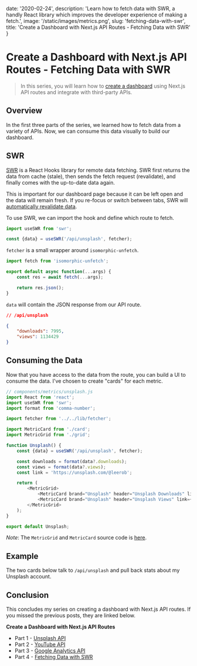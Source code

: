 
date: '2020-02-24',
description: 'Learn how to fetch data with SWR, a handly React library which improves the developer experience of making a fetch.',
image: '/static/images/metrics.png',
slug: 'fetching-data-with-swr',
title: 'Create a Dashboard with Next.js API Routes - Fetching Data with SWR'
}


# Create a Dashboard with Next.js API Routes - Fetching Data with SWR

<DateAndViews date={meta.date} id={meta.slug} />

> In this series, you will learn how to [create a dashboard](/dashboard) using Next.js API routes and integrate with third-party APIs.

<Unsplash />

## Overview

In the first three parts of the series, we learned how to fetch data from a variety of APIs.
Now, we can consume this data visually to build our dashboard.

## SWR

[SWR](https://swr.now.sh/) is a React Hooks library for remote data fetching.
SWR first returns the data from cache (stale), then sends the fetch request (revalidate), and finally comes with the up-to-date data again.

This is important for our dashboard page because it can be left open and the data will remain fresh.
If you re-focus or switch between tabs, SWR will [automatically revalidate data](https://swr.now.sh/#focus-revalidation).

To use SWR, we can import the hook and define which route to fetch.

```js
import useSWR from 'swr';

const {data} = useSWR('/api/unsplash', fetcher);
```

`fetcher` is a small wrapper around `isomorphic-unfetch`.

```js
import fetch from 'isomorphic-unfetch';

export default async function(...args) {
    const res = await fetch(...args);

    return res.json();
}
```

`data` will contain the JSON response from our API route.

```json
// /api/unsplash

{
    "downloads": 7995,
    "views": 1134429
}
```

## Consuming the Data

Now that you have access to the data from the route, you can build a UI to consume the data.
I've chosen to create "cards" for each metric.

```js
// components/metrics/unsplash.js
import React from 'react';
import useSWR from 'swr';
import format from 'comma-number';

import fetcher from '../../lib/fetcher';

import MetricCard from './card';
import MetricGrid from './grid';

function Unsplash() {
    const {data} = useSWR('/api/unsplash', fetcher);

    const downloads = format(data?.downloads);
    const views = format(data?.views);
    const link = 'https://unsplash.com/@leerob';

    return (
        <MetricGrid>
            <MetricCard brand="Unsplash" header="Unsplash Downloads" link={link} metric={downloads} />
            <MetricCard brand="Unsplash" header="Unsplash Views" link={link} metric={views} />
        </MetricGrid>
    );
}

export default Unsplash;
```

_Note_: The `MetricGrid` and `MetricCard` source code is [here](https://github.com/leerob/leerob.io/blob/master/components/metrics/card.js).

## Example

The two cards below talk to `/api/unsplash` and pull back stats about my Unsplash account.

<Unsplash />

## Conclusion

This concludes my series on creating a dashboard with Next.js API routes. If you missed the previous posts, they are linked below.

**Create a Dashboard with Next.js API Routes**

-   Part 1 - [Unsplash API](/blog/unsplash-api-nextjs)
-   Part 2 - [YouTube API](/blog/youtube-api-nextjs)
-   Part 3 - [Google Analytics API](/blog/google-analytics-api-nextjs)
-   Part 4 - [Fetching Data with SWR](/blog/fetching-data-with-swr)

